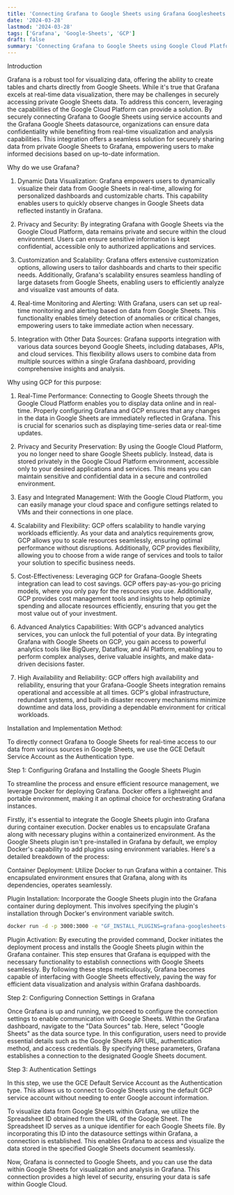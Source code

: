 ```yaml
---
title: 'Connecting Grafana to Google Sheets using Grafana Googlesheets on Google Cloud Platform (GCP)'
date: '2024-03-28'
lastmod: '2024-03-28'
tags: ['Grafana', 'Google-Sheets', 'GCP']
draft: false
summary: 'Connecting Grafana to Google Sheets using Google Cloud Platform (GCP) allows for secure access to private Google Sheets via service accounts. Leveraging the open-source Grafana Google Sheets datasource, this integration ensures data confidentiality while enabling real-time visualization and analysis within Grafana dashboards. By utilizing service accounts, authentication and access controls are managed effectively, ensuring data integrity and security throughout the process. This integration provides a seamless solution for organizations seeking to leverage the power of Google Sheets data within Grafana for advanced analytics and visualization purposes on GCP.'
---
```


Introduction

Grafana is a robust tool for visualizing data, offering the ability to create tables and charts directly from Google Sheets. While it's true that Grafana excels at real-time data visualization, there may be challenges in securely accessing private Google Sheets data. To address this concern, leveraging the capabilities of the Google Cloud Platform can provide a solution. By securely connecting Grafana to Google Sheets using service accounts and the Grafana Google Sheets datasource, organizations can ensure data confidentiality while benefiting from real-time visualization and analysis capabilities. This integration offers a seamless solution for securely sharing data from private Google Sheets to Grafana, empowering users to make informed decisions based on up-to-date information.

Why do we use Grafana?

  1. Dynamic Data Visualization: Grafana empowers users to dynamically visualize their data from Google Sheets in real-time, allowing for personalized dashboards and customizable charts. This capability enables users to quickly observe changes in Google Sheets data reflected instantly in Grafana.

  2. Privacy and Security: By integrating Grafana with Google Sheets via the Google Cloud Platform, data remains private and secure within the cloud environment. Users can ensure sensitive information is kept confidential, accessible only to authorized applications and services.

  3. Customization and Scalability: Grafana offers extensive customization options, allowing users to tailor dashboards and charts to their specific needs. Additionally, Grafana's scalability ensures seamless handling of large datasets from Google Sheets, enabling users to efficiently analyze and visualize vast amounts of data.

  4. Real-time Monitoring and Alerting: With Grafana, users can set up real-time monitoring and alerting based on data from Google Sheets. This functionality enables timely detection of anomalies or critical changes, empowering users to take immediate action when necessary.

  5. Integration with Other Data Sources: Grafana supports integration with various data sources beyond Google Sheets, including databases, APIs, and cloud services. This flexibility allows users to combine data from multiple sources within a single Grafana dashboard, providing comprehensive insights and analysis.


Why using GCP for this purpose:

 1. Real-Time Performance:
Connecting to Google Sheets through the Google Cloud Platform enables you to display data online and in real-time. Properly configuring Grafana and GCP ensures that any changes in the data in Google Sheets are immediately reflected in Grafana. This is crucial for scenarios such as displaying time-series data or real-time updates.

 2. Privacy and Security Preservation:
By using the Google Cloud Platform, you no longer need to share Google Sheets publicly. Instead, data is stored privately in the Google Cloud Platform environment, accessible only to your desired applications and services. This means you can maintain sensitive and confidential data in a secure and controlled environment.

 3. Easy and Integrated Management:
With the Google Cloud Platform, you can easily manage your cloud space and configure settings related to VMs and their connections in one place.

 4. Scalability and Flexibility:
GCP offers scalability to handle varying workloads efficiently. As your data and analytics requirements grow, GCP allows you to scale resources seamlessly, ensuring optimal performance without disruptions. Additionally, GCP provides flexibility, allowing you to choose from a wide range of services and tools to tailor your solution to specific business needs.

  5. Cost-Effectiveness:
Leveraging GCP for Grafana-Google Sheets integration can lead to cost savings. GCP offers pay-as-you-go pricing models, where you only pay for the resources you use. Additionally, GCP provides cost management tools and insights to help optimize spending and allocate resources efficiently, ensuring that you get the most value out of your investment.

  6. Advanced Analytics Capabilities:
With GCP's advanced analytics services, you can unlock the full potential of your data. By integrating Grafana with Google Sheets on GCP, you gain access to powerful analytics tools like BigQuery, Dataflow, and AI Platform, enabling you to perform complex analyses, derive valuable insights, and make data-driven decisions faster.

  7. High Availability and Reliability:
GCP offers high availability and reliability, ensuring that your Grafana-Google Sheets integration remains operational and accessible at all times. GCP's global infrastructure, redundant systems, and built-in disaster recovery mechanisms minimize downtime and data loss, providing a dependable environment for critical workloads.


Installation and Implementation Method:

To directly connect Grafana to Google Sheets for real-time access to our data from various sources in Google Sheets, we use the GCE Default Service Account as the Authentication type.

Step 1: Configuring Grafana and Installing the Google Sheets Plugin

To streamline the process and ensure efficient resource management, we leverage Docker for deploying Grafana. Docker offers a lightweight and portable environment, making it an optimal choice for orchestrating Grafana instances.

Firstly, it's essential to integrate the Google Sheets plugin into Grafana during container execution. Docker enables us to encapsulate Grafana along with necessary plugins within a containerized environment. As the Google Sheets plugin isn't pre-installed in Grafana by default, we employ Docker's capability to add plugins using environment variables. Here's a detailed breakdown of the process:

Container Deployment: Utilize Docker to run Grafana within a container. This encapsulated environment ensures that Grafana, along with its dependencies, operates seamlessly.

Plugin Installation: Incorporate the Google Sheets plugin into the Grafana container during deployment. This involves specifying the plugin's installation through Docker's environment variable switch.

```bash
docker run -d -p 3000:3000 -e "GF_INSTALL_PLUGINS=grafana-googlesheets-datasource" grafana/grafana
```

Plugin Activation: By executing the provided command, Docker initiates the deployment process and installs the Google Sheets plugin within the Grafana container. This step ensures that Grafana is equipped with the necessary functionality to establish connections with Google Sheets seamlessly.
By following these steps meticulously, Grafana becomes capable of interfacing with Google Sheets effectively, paving the way for efficient data visualization and analysis within Grafana dashboards.

Step 2: Configuring Connection Settings in Grafana

Once Grafana is up and running, we proceed to configure the connection settings to enable communication with Google Sheets. Within the Grafana dashboard, navigate to the "Data Sources" tab. Here, select "Google Sheets" as the data source type. In this configuration, users need to provide essential details such as the Google Sheets API URL, authentication method, and access credentials. By specifying these parameters, Grafana establishes a connection to the designated Google Sheets document.

Step 3: Authentication Settings

In this step, we use the GCE Default Service Account as the Authentication type. This allows us to connect to Google Sheets using the default GCP service account without needing to enter Google account information.

To visualize data from Google Sheets within Grafana, we utilize the Spreadsheet ID obtained from the URL of the Google Sheet. The Spreadsheet ID serves as a unique identifier for each Google Sheets file. By incorporating this ID into the datasource settings within Grafana, a connection is established. This enables Grafana to access and visualize the data stored in the specified Google Sheets document seamlessly.

Now, Grafana is connected to Google Sheets, and you can use the data within Google Sheets for visualization and analysis in Grafana. This connection provides a high level of security, ensuring your data is safe within Google Cloud.
